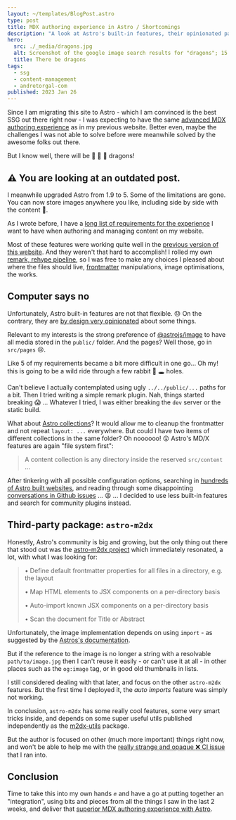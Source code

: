 ```yaml
---
layout: ~/templates/BlogPost.astro
type: post
title: MDX authoring experience in Astro / Shortcomings
description: "A look at Astro's built-in features, their opinionated patterns and limitations, and evaluation of existing community driven projects such as m2dx"
hero:
  src: ./_media/dragons.jpg
  alt: Screenshot of the google image search results for "dragons"; 15 thumbnails of colourful artwork are shown
  title: There be dragons
tags:
  - ssg
  - content-management
  - andretorgal-com
published: 2023 Jan 26
---
```


<Abstract>

Since I am migrating this site to Astro - which I am convinced is the best SSG out there right now - I was expecting to have the same [advanced MDX authoring experience](/posts/2023-01/saying-goodbye-to-my-react-static-website) as in my previous website. Better even, maybe the challenges I was not able to solve before were meanwhile solved by the awesome folks out there.

But I know well, there will be :dragon: :dragon: :dragon: dragons!

</Abstract>

<Note type="old">

## :warning: You are looking at an outdated post.

I meanwhile upgraded Astro from 1.9 to 5. Some of the limitations are gone. You can now store images anywhere you like, including side by side with the content :partying_face:.

</Note>

As I wrote before, I have a [long list of requirements for the experience](/posts/2023-01/mdx-authoring-experience-in-astro-shortcomings-and-astro-m2dx) I want to have when authoring and managing content on my website.

Most of these features were working quite well in the [previous version of this website](/posts/2023-01/saying-goodbye-to-my-react-static-website). And they weren't that hard to accomplish! I rolled my own [remark, rehype pipeline](/posts/2023-01/unified-js-is-going-to-be-around-for-a-long-time), so I was free to make any choices I pleased about where the files should live, [frontmatter](https://mdxjs.com/guides/frontmatter/) manipulations, image optimisations, the works.

## Computer says no

Unfortunately, Astro built-in features are not that flexible. :sweat: On the contrary, they are [by design very opinionated](https://github.com/withastro/roadmap/pull/373) about some things.

Relevant to my interests is the strong preference of [@astrojs/image](https://docs.astro.build/en/guides/integrations-guide/image/) to have all media stored in the `public/` folder. And the pages? Well those, go in `src/pages` :cry:.

Like 5 of my requirements became a bit more difficult in one go... Oh my! this is going to be a wild ride through a few rabbit :rabbit: :hole: holes.

Can't believe I actually contemplated using ugly `../../public/...` paths for a bit. Then I tried writing a simple remark plugin. Nah, things started breaking :scream: ... Whatever I tried, I was either breaking the `dev` server or the static build.

What about [Astro collections](https://docs.astro.build/en/guides/content-collections/)? It would allow me to cleanup the frontmatter and not repeat `layout: ...` everywhere. But could I have two items of different collections in the same folder? Oh noooooo! :astonished: Astro's MD/X features are again "file system first":

> A content collection is any directory inside the reserved `src/content` ...

After tinkering with all possible configuration options, searching in [hundreds of Astro built websites](https://github.com/search?q=%22%40astrojs%2Fmdx%22&type=code), and reading through some disappointing [conversations in Github issues](https://github.com/withastro/astro/issues/5008) ... :tired_face: ... I decided to use less built-in features and search for community plugins instead.

## Third-party package: `astro-m2dx`

Honestly, Astro's community is big and growing, but the only thing out there that stood out was the [astro-m2dx project](https://astro-m2dx.netlify.app/) which immediately resonated, a lot, with what I was looking for:

> • Define default frontmatter properties for all files in a directory, e.g. the layout
>
> • Map HTML elements to JSX components on a per-directory basis
>
> • Auto-import known JSX components on a per-directory basis
>
> • Scan the document for Title or Abstract

Unfortunately, the image implementation depends on using `import` - as suggested by the [Astros's documentation](https://docs.astro.build/en/guides/integrations-guide/image/#images-in-public).

But if the reference to the image is no longer a string with a resolvable `path/to/image.jpg` then I can't reuse it easily - or can't use it at all - in other places such as the `og:image` tag, or in good old thumbnails in lists.

I still considered dealing with that later, and focus on the other `astro-m2dx` features. But the first time I deployed it, the _auto imports_ feature was simply not working.

In conclusion, `astro-m2dx` has some really cool features, some very smart tricks inside, and depends on some super useful utils published independently as the [m2dx-utils](https://www.npmjs.com/package/m2dx-utils) package.

But the author is focused on other (much more important) things right now, and won't be able to help me with the [really strange and opaque :x: CI issue](https://github.com/christian-hackyourshack/npm/issues/65) that I ran into.

## Conclusion

Time to take this into my own hands :fist: and have a go at putting together an "integration", using bits and pieces from all the things I saw in the last 2 weeks, and deliver that [superior MDX authoring experience with Astro](/posts/2023-01/improving-mdx-experience-in-astro-with-relative-paths-responsive-images-and-more).

